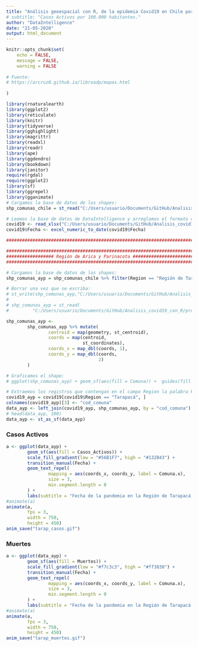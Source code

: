 ```yaml
---
title: "Análisis geoespacial con R, de la epidemia Covid19 en Chile por Región a nivel comunal."
# subtitle: "Casos Activos por 100.000 habitantes."
author: "DataIntelligence"
date: "21-05-2020"
output: html_document
---
```




```r
knitr::opts_chunk$set(
	echo = FALSE,
	message = FALSE,
	warning = FALSE
	
# Fuente:
# https://arcruz0.github.io/libroadp/mapas.html	
	
)
```
```r
library(rnaturalearth)
library(ggplot2)
library(reticulate)
library(knitr)
library(tidyverse)
library(gghighlight)
library(magrittr)
library(readxl)
library(readr)
library(ape)
library(ggdendro)
library(bookdown)
library(janitor)
require(rgdal)
require(ggplot2)
library(sf)
library(ggrepel)
library(gganimate)
# Cargamos la base de datos de los shapes:
shp_comunas_chile = st_read("C:/Users/usuario/Documents/GitHub/Analisis_covid19_con_R/proyecto_integrado/shapes_de_chile/comunas.shp") 

# Leemos la base de datos de DataIntelligence y arreglamos el formato de la fecha:
covid19 <- read_xlsx("C:/Users/usuario/Documents/GitHub/Analisis_covid19_con_R/proyecto_integrado/geo_Aypyt/Covid.xlsx")
covid19$Fecha <- excel_numeric_to_date(covid19$Fecha)

################################################################################################

```


```r
################################################################################
################## Región de Arica y Parinacota ################################
################################################################################

# Cargamos la base de datos de los shapes:
shp_comunas_ayp = shp_comunas_chile %>% filter(Region == "Región de Tarapacá")

# Borrar una vez que se escriba:
# st_write(shp_comunas_ayp,"C:/Users/usuario/Documents/GitHub/Analisis_covid19_con_R/proyecto_integrado/geo_Aypyt/shapes/shp_comunas_ayp.shp")
# 
# shp_comunas_ayp = st_read(
#         "C:/Users/usuario/Documents/GitHub/Analisis_covid19_con_R/proyecto_integrado/geo_Aypyt/shapes/shp_comunas_ayp.shp")

shp_comunas_ayp <-
        shp_comunas_ayp %>% mutate(
                centroid = map(geometry, st_centroid),
                coords = map(centroid,
                             st_coordinates),
                coords_x = map_dbl(coords, 1),
                coords_y = map_dbl(coords,
                                   2)
        )

# Graficamos el shape:
# ggplot(shp_comunas_ayp) + geom_sf(aes(fill = Comuna)) +  guides(fill = "none")

# Extraemos los registros que contengan en el campo Region la palabra Región de Arica y Parinacota:
covid19_ayp = covid19[covid19$Region == "Tarapacá", ]
colnames(covid19_ayp)[3] <- "cod_comuna"
data_ayp <- left_join(covid19_ayp, shp_comunas_ayp, by = "cod_comuna")
# head(data_ayp, 100)
data_ayp <- st_as_sf(data_ayp)
```


### Casos Activos


```r
a <- ggplot(data_ayp) +
        geom_sf(aes(fill = Casos_Activos)) +
        scale_fill_gradient(low = "#56B1F7", high = "#132B43") +
        transition_manual(Fecha) +
        geom_text_repel(
                mapping = aes(coords_x, coords_y, label = Comuna.x),
                size = 3,
                min.segment.length = 0
        ) +
        labs(subtitle = "Fecha de la pandemia en la Región de Tarapacá: {current_frame}")
#animate(a)
animate(a,
        fps = 3,
        width = 750,
        height = 450)
anim_save("tarap_casos.gif")
```

### Muertes

```r
a <- ggplot(data_ayp) +
        geom_sf(aes(fill = Muertes)) +
        scale_fill_gradient(low = "#f7c3c3", high = "#ff3030") +
        transition_manual(Fecha) +
        geom_text_repel(
                mapping = aes(coords_x, coords_y, label = Comuna.x),
                size = 3,
                min.segment.length = 0
        ) +
        labs(subtitle = "Fecha de la pandemia en la Región de Tarapacá: {current_frame}")
#animate(a)
animate(a,
        fps = 3,
        width = 750,
        height = 450)
anim_save("tarap_muertes.gif")
```
